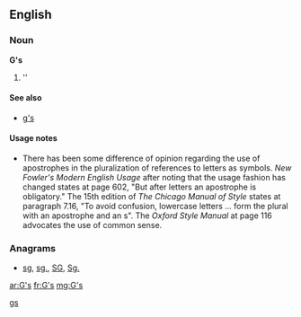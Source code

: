 {{also|GS|Gs|g's|.gs}}
==English==

===Noun===
'''G's'''

# ''{{plural of|[[G]]}}

====See also====
* [[g's]]

====Usage notes====
* There has been some difference of opinion regarding the use of apostrophes in the pluralization of references to letters as symbols.  ''New Fowler's Modern English Usage'' after noting that the usage fashion has changed states at page 602, "But after letters an apostrophe is obligatory."    The 15th edition of ''The Chicago Manual of Style'' states at paragraph 7.16, "To avoid confusion, lowercase letters ... form the plural with an apostrophe and an s".  The ''Oxford Style Manual'' at page 116 advocates the use of common sense.

===Anagrams===
* [[sg#English|sg]], [[sg.#English|sg.]], [[SG#English|SG]], [[Sg.#English|Sg.]]

[[Category:English terms spelled with '|gs]]

[[ar:G's]]
[[fr:G's]]
[[mg:G's]]